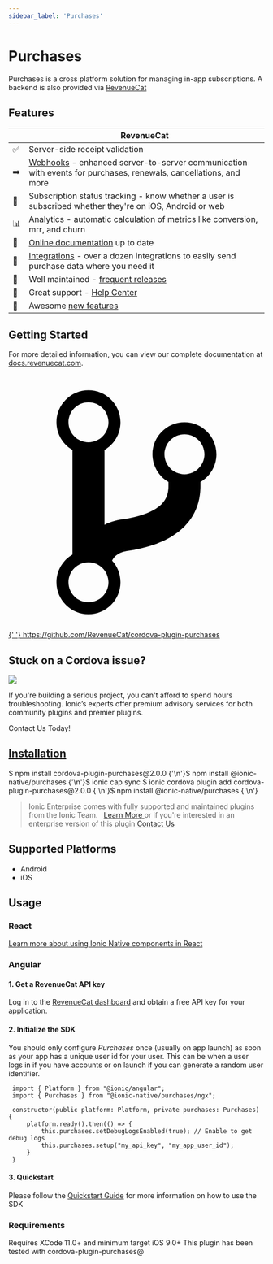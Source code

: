 ```yaml
---
sidebar_label: 'Purchases'
---
```



# Purchases

Purchases is a cross platform solution for managing in-app subscriptions. A backend is also provided via [RevenueCat](https://www.revenuecat.com)

## Features

|     | RevenueCat                                                                                                                                                   |
| --- | ------------------------------------------------------------------------------------------------------------------------------------------------------------ |
| ✅  | Server-side receipt validation                                                                                                                               |
| ➡️  | [Webhooks](https://docs.revenuecat.com/docs/webhooks) - enhanced server-to-server communication with events for purchases, renewals, cancellations, and more |
| 🎯  | Subscription status tracking - know whether a user is subscribed whether they're on iOS, Android or web                                                      |
| 📊  | Analytics - automatic calculation of metrics like conversion, mrr, and churn                                                                                 |
| 📝  | [Online documentation](https://docs.revenuecat.com/docs) up to date                                                                                          |
| 🔀  | [Integrations](https://www.revenuecat.com/integrations) - over a dozen integrations to easily send purchase data where you need it                           |
| 💯  | Well maintained - [frequent releases](https://github.com/RevenueCat/cordova-plugin-purchases/releases)                                                       |
| 📮  | Great support - [Help Center](https://revenuecat.zendesk.com)                                                                                                |
| 🤩  | Awesome [new features](https://trello.com/b/RZRnWRbI/revenuecat-product-roadmap)                                                                             |

## Getting Started

For more detailed information, you can view our complete documentation at [docs.revenuecat.com](https://docs.revenuecat.com/docs).

<p>
  <a href="https://github.com/RevenueCat/cordova-plugin-purchases" target="_blank" rel="noopener" className="git-link">
    <svg viewBox="0 0 512 512">
      <path d="M416 160c0-35.3-28.7-64-64-64s-64 28.7-64 64c0 23.7 12.9 44.3 32 55.4v8.6c0 19.9-7.8 33.7-25.3 44.9-15.4 9.8-38.1 17.1-67.5 21.5-14 2.1-25.7 6-35.2 10.7V151.4c19.1-11.1 32-31.7 32-55.4 0-35.3-28.7-64-64-64S96 60.7 96 96c0 23.7 12.9 44.3 32 55.4v209.2c-19.1 11.1-32 31.7-32 55.4 0 35.3 28.7 64 64 64s64-28.7 64-64c0-16.6-6.3-31.7-16.7-43.1 1.9-4.9 9.7-16.3 29.4-19.3 38.8-5.8 68.9-15.9 92.3-30.8 36-22.8 55-57 55-98.8v-8.6c19.1-11.1 32-31.7 32-55.4zM160 56c22.1 0 40 17.9 40 40s-17.9 40-40 40-40-17.9-40-40 17.9-40 40-40zm0 400c-22.1 0-40-17.9-40-40s17.9-40 40-40 40 17.9 40 40-17.9 40-40 40zm192-256c-22.1 0-40-17.9-40-40s17.9-40 40-40 40 17.9 40 40-17.9 40-40 40z"></path>
    </svg>{' '}
    https://github.com/RevenueCat/cordova-plugin-purchases
  </a>
</p>

<h2>Stuck on a Cordova issue?</h2>
<DocsCard
  className="cordova-ee-card"
  header="Don't waste precious time on plugin issues."
  href="https://ionicframework.com/sales?product_of_interest=Ionic%20Native"
>
  <div>
    <img src={require('./_assets/img/native-cordova-bot.png').default} class="cordova-ee-img" />
    <p>
      If you're building a serious project, you can't afford to spend hours troubleshooting. Ionic’s experts offer
      premium advisory services for both community plugins and premier plugins.
    </p>
    <DocsButton className="native-ee-detail">Contact Us Today!</DocsButton>
  </div>
</DocsCard>

<h2 id="installation">
  <a href="#installation">Installation</a>
</h2>
<Tabs
  groupId="runtime"
  defaultValue="Capacitor"
  values={[
    { value: 'Capacitor', label: 'Capacitor' },
    { value: 'Cordova', label: 'Cordova' },
    { value: 'Enterprise', label: 'Enterprise' },
  ]}
>
  <TabItem value="Capacitor">
    <CodeBlock className="language-shell">
      $ npm install cordova-plugin-purchases@2.0.0 {'\n'}$ npm install @ionic-native/purchases {'\n'}$ ionic cap sync
    </CodeBlock>
  </TabItem>
  <TabItem value="Cordova">
    <CodeBlock className="language-shell">
      $ ionic cordova plugin add cordova-plugin-purchases@2.0.0 {'\n'}$ npm install @ionic-native/purchases {'\n'}
    </CodeBlock>
  </TabItem>
  <TabItem value="Enterprise">
    <blockquote>
      Ionic Enterprise comes with fully supported and maintained plugins from the Ionic Team. &nbsp;
      <a class="btn" href="https://ionic.io/docs/premier-plugins">
        Learn More
      </a> or if you're interested in an enterprise version of this plugin <a
        class="btn"
        href="https://ionicframework.com/sales?product_of_interest=Ionic%20Enterprise%20Engine"
      >
        Contact Us
      </a>
    </blockquote>
  </TabItem>
</Tabs>

## Supported Platforms

- Android
- iOS

## Usage

### React

[Learn more about using Ionic Native components in React](../native-community.mdx#react)

### Angular

#### 1. Get a RevenueCat API key

Log in to the [RevenueCat dashboard](https://app.revenuecat.com) and obtain a free API key for your application.

#### 2. Initialize the SDK

You should only configure _Purchases_ once (usually on app launch) as soon as your app has a unique user id for your user. This can be when a user logs in if you have accounts or on launch if you can generate a random user identifier.

```tsx
 import { Platform } from "@ionic/angular";
 import { Purchases } from "@ionic-native/purchases/ngx";

 constructor(public platform: Platform, private purchases: Purchases) {
     platform.ready().then(() => {
         this.purchases.setDebugLogsEnabled(true); // Enable to get debug logs
         this.purchases.setup("my_api_key", "my_app_user_id");
     }
 }
```

#### 3. Quickstart

Please follow the [Quickstart Guide](https://docs.revenuecat.com/docs/) for more information on how to use the SDK

### Requirements

Requires XCode 11.0+ and minimum target iOS 9.0+
This plugin has been tested with cordova-plugin-purchases@
